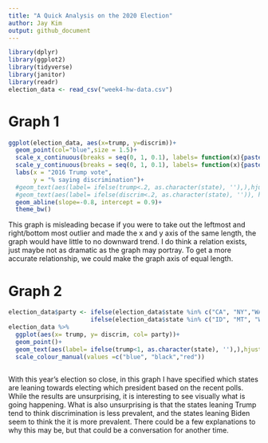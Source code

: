 ```yaml
---
title: "A Quick Analysis on the 2020 Election"
author: Jay Kim
output: github_document
---
```


```r
library(dplyr)
library(ggplot2)
library(tidyverse)
library(janitor)
library(readr)
election_data <- read_csv("week4-hw-data.csv")
```
# Graph 1
```r
ggplot(election_data, aes(x=trump, y=discrim))+
  geom_point(col="blue",size = 1.5)+
  scale_x_continuous(breaks = seq(0, 1, 0.1), labels= function(x){paste0(x*100, '%')})+
  scale_y_continuous(breaks = seq(0, 1, 0.1), labels= function(x){paste0(x*100, '%')})+ #how to do this correctly
  labs(x = "2016 Trump vote",
       y = "% saying discrimination")+
  #geom_text(aes(label= ifelse(trump<.2, as.character(state), ''),),hjust=1.2, vjust =0)+
  #geom_text(aes(label= ifelse(discrim<.2, as.character(state), '')), hjust=1.2, vjust =0)+
  geom_abline(slope=-0.8, intercept = 0.9)+
  theme_bw()
```

This graph is misleading becase if you were to take out the leftmost and right/bottom most outlier and made the x and y axis of the same length, the graph would have little to no downward trend. I do think a relation exists, just maybe not as dramatic as the graph may portray. To get a more accurate relationship, we could make the graph axis of equal length. 

# Graph 2
```r
election_data$party <- ifelse(election_data$state %in% c("CA", "NY","WA", "OR","NV","CO","NM","MN","IL","VA","MA", "RI", "CT", "NJ", "DE", "DC", "VT", "NH" ), 'Biden',      
                       ifelse(election_data$state %in% c("ID", "MT", "WY", "UT", "ND", "SD", "KS", "OK", "TX", "AR", "LA", "MS", "AL", "TN", "KY", "IN", "WY" ), 'Trump', "Toss Up"))
election_data %>% 
  ggplot(aes(x= trump, y= discrim, col= party))+
  geom_point()+
  geom_text(aes(label= ifelse(trump<1, as.character(state), ''),),hjust=1.5, vjust =0, size =2)+
  scale_colour_manual(values =c("blue", "black","red"))
  
```

With this year's election so close, in this graph I have specified which states are leaning towards electing which president based on the recent polls. While the results are unsurprising, it is interesting to see visually what is going happening. What is also unsurprising is that the states leaning Trump tend to think discrimination is less prevalent, and the states leaning Biden seem to think the it is more prevalent. There could be a few explanations to why this may be, but that could be a conversation for another time.  



